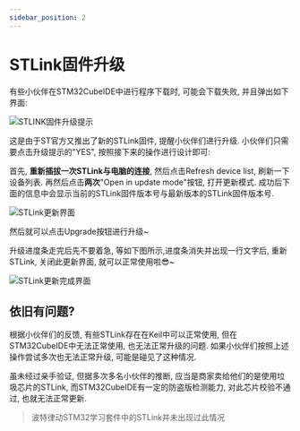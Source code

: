```yaml
---
sidebar_position: 2
---
```

# STLink固件升级

有些小伙伴在STM32CubeIDE中进行程序下载时, 可能会下载失败, 并且弹出如下界面:

![STLINK固件升级提示](./img/需要升级STLINK固件.png)

这是由于ST官方又推出了新的STLink固件, 提醒小伙伴们进行升级. 小伙伴们只需要点击升级提示的"YES", 按照接下来的操作进行设计即可:

首先, **重新插拔一次STLink与电脑的连接**, 然后点击Refresh device list, 刷新一下设备列表. 再然后点击**两次**"Open in update mode"按钮, 打开更新模式. 成功后下面的信息中会显示当前的STLink固件版本号与最新版本的STLink固件版本号.

![STLink更新界面](img/STLink更新界面.png)

然后就可以点击Upgrade按钮进行升级~ 

升级进度条走完后先不要着急, 等如下图所示,进度条消失并出现一行文字后, 重新STLink, 关闭此更新界面, 就可以正常使用啦😎~

![STLink更新完成界面](img/STLink更新完成界面.png)


## 依旧有问题?

根据小伙伴们的反馈, 有些STLink存在在Keil中可以正常使用, 但在STM32CubeIDE中无法正常使用, 也无法正常升级的问题. 如果小伙伴们按照上述操作尝试多次也无法正常升级, 可能是碰见了这种情况. 

虽未经过亲手验证, 但据多次多名小伙伴的推断, 应当是商家卖给他们的是使用垃圾芯片的STLink, 而STM32CubeIDE有一定的防盗版检测能力, 对此芯片校验不通过, 也就无法正常更新.

> 波特律动STM32学习套件中的STLink并未出现过此情况
